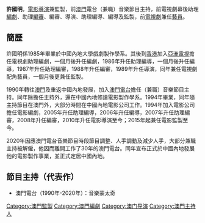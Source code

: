 {{BLP unsourced|time=2020-08-01T04:21:23+00:00}}
{{藝人
|姓名 = 許國明
|類型 = 導演
|英文名 = 
|羅馬拼音 = 
| image         = 
| birth_date    = 
| birth_place   = 
| death_date    = 
| death_place   = 
| nationality   = 
| ancestor      = 
| other_names   = 
| education     = {{ubl|戲劇製作學系畢業（1981年-1985年）|電影製作學系畢業（1990年-1994年）}}
| alma_mater    = 
| occupation    = {{ubl|亞洲電視電視劇幕後製作（1985年-1990年）|澳門電台音樂節目主持（1990年-2020年）|中國內地電影製作公司電影幕後製作（1994年至今）}}
| years_active  = 1985年至今
| spouse        = 
| children      = 
| religion      =
| imdb = 
|hongkongfilmawards = 
}}
'''許國明'''，[[電影|電影]][[導演|導演]]兼監製，前[[澳門|澳門]]電台（兼職）音樂節目主持，前電視劇幕後助理[[編劇|編劇]]、助理[[編審|編審]]、編審、導演、助理編導、編導及監製，前[[電視劇|電視劇]]兼任[[藝員|藝員]]。

==簡歷==
許國明係1985年畢業於中國內地大學戲劇製作學系。其後到[[香港|香港]]加入[[亞洲電視|亞洲電視]]擔任電視劇助理編劇，一個月後升任編劇，1986年升任助理編導，一個月後升任編導，1987年升任助理編審，1988年升任編審，1989年升任導演，同年兼任電視劇配角藝員，一個月後更兼任監製。

1990年轉往[[澳門|澳門]]及重返中國內地發展，加入[[澳門電台|澳門電台]]擔任（兼職）音樂節目主持。同年除擔任主持外，還在中國內地修讀電影製作學系。1994年畢業，同年隨主持節目在澳門外，大部分時間在中國內地電影公司工作。1994年加入電影公司擔任電影編劇，2005年升任助理編導，2006年升任編導，2007年升任助理編審，2008年升任編審，2010年升任電影導演至今；2015年起兼任電影監製至今。

2020年因應澳門電台音樂節目時段節目調整、人手調動及減少人手，大部分兼職主持被解僱，他因而離開工作了30年的澳門電台。同年宣布正式於中國內地發展他的電影製作事業，並正式定居中國內地。

==節目主持（代表作）==
* 澳門電台（1990年-2020年）：音樂蒙太奇

[[Category:澳門監製|Category:澳門監製]]
[[Category:澳門編劇|Category:澳門編劇]]
[[Category:澳门导演|Category:澳门导演]]
[[Category:澳門主持人|Category:澳門主持人]]
